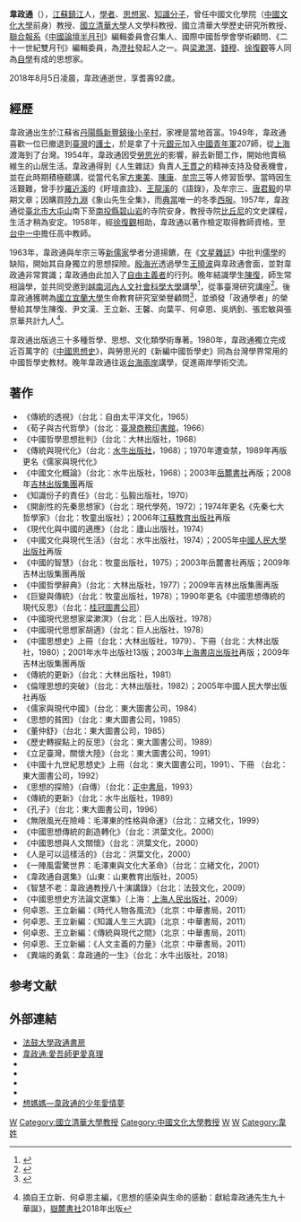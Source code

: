 '''韋政通'''（{{bd|1927年|12月16日|2018年|8月5日|catIdx=Wei}}），[[江蘇|江蘇]][[鎮江|鎮江]]人，[[學者|學者]]、[[思想家|思想家]]、[[知識分子|知識分子]]，曾任中國文化學院（[[中國文化大學|中國文化大學]]前身）教授、[[國立清華大學|國立清華大學]]人文學科教授、國立清華大學歷史研究所教授、[[聯合報系|聯合報系]]《[[中國論壇半月刊|中國論壇半月刊]]》編輯委員會召集人、國際中國哲學會學術顧問、《二十一世紀雙月刊》編輯委員，為[[澄社|澄社]]發起人之一。與[[梁漱溟|梁漱溟]]、[[錢穆|錢穆]]、[[徐復觀|徐復觀]]等人同為[[自學|自學]]有成的思想家。

2018年8月5日凌晨，韋政通逝世，享耆壽92歲。

== 經歷 ==
韋政通出生於江蘇省[[丹陽縣|丹陽縣]][[新豐鎮|新豐鎮]][[後小辛村|後小辛村]]，家裡是當地首富。1949年，韋政通喜歡一位已撤退到[[臺灣|臺灣]]的[[護士|護士]]，於是拿了十元[[銀元|銀元]]加入[[中國青年軍|中國青年軍]]207師，從[[上海|上海]]渡海到了台灣。1954年，韋政通因受[[勞思光|勞思光]]的影響，辭去新聞工作，開始他賣稿維生的山居生活。韋政通得到《人生雜誌》負責人[[王貫之|王貫之]]的精神支持及發表機會，並在此時期積極聽講，從當代名家[[方東美|方東美]]、[[陳康_(哲學家)|陳康]]、[[牟宗三|牟宗三]]等人修習哲學。當時因生活艱難，曾手抄[[羅近溪|羅近溪]]的《盱壇直詮》、[[王龍溪|王龍溪]]的《語錄》，及牟宗三、[[唐君毅|唐君毅]]的早期文章；因購買[[陸九淵|陸九淵]]《象山先生全集》，而[[典當|典當]]唯一的冬季[[西服|西服]]。1957年，韋政通從[[臺北市|臺北市]][[大屯山|大屯山]]南下至[[南投縣|南投縣]][[碧山岩|碧山岩]]的寺院安身，教授寺院[[比丘尼|比丘尼]]的文史課程，生活才稍為安定。1958年，經[[徐復觀|徐復觀]]相助，韋政通以著作檢定取得教師資格，至[[台中一中|台中一中]]擔任高中教師。

1963年，韋政通與牟宗三等[[新儒家|新儒家]]學者分道揚鑣，在《[[文星雜誌|文星雜誌]]》中批判[[儒學|儒學]]的缺陷，開始其自身獨立的思想探險。[[殷海光|殷海光]]透過學生[[王曉波|王曉波]]與韋政通會面，並對韋政通非常賞識；韋政通由此加入了[[自由主義者|自由主義者]]的行列。晚年結識學生[[陳復|陳復]]，師生常相論學，並共同受邀到[[越南|越南]][[河內人文社會科學大學|河內人文社會科學大學]]講學<ref>{{Cite web |url=http://campus.chinatimes.com/20170713002499-262301 |title=台越合作 河內國家大學發行越版中華文化專書 |accessdate=2018-04-02 |archive-date=2018-01-02 |archive-url=https://web.archive.org/web/20180102191533/http://campus.chinatimes.com/20170713002499-262301 |dead-url=no }}</ref>，從事臺灣研究講座<ref>{{Cite web |url=https://depart.moe.edu.tw/ed2500/News_Content.aspx?n=79D4CEEC271FCB57&s=AA314B5B32DAB9E1 |title=越南國家大學河內人文社會科學大學「臺灣研究講座」成果展現韋政通教授「中國文化概論」越文版贈書系列活動 |accessdate=2018-04-02 |archive-date=2018-04-02 |archive-url=https://web.archive.org/web/20180402164632/https://depart.moe.edu.tw/ed2500/News_Content.aspx?n=79D4CEEC271FCB57&s=AA314B5B32DAB9E1 |dead-url=no }}</ref>。後韋政通獲聘為[[國立宜蘭大學|國立宜蘭大學]]生命教育研究室榮譽顧問<ref>{{Cite web |url=http://nous.niu.edu.tw/joinus_2/eq-detail01.php?idNo=84 |title=韋政通教授獲頒宜大生命教育研究室榮譽顧問 |accessdate=2018-03-29 |archive-date=2018-03-30 |archive-url=https://web.archive.org/web/20180330012207/http://nous.niu.edu.tw/joinus_2/eq-detail01.php?idNo=84 |dead-url=no }}</ref>，並頒發「政通學者」的榮譽給其學生陳復、尹文漢、王立新、王馨、向葉平、何卓恩、吳炳釗、張宏敏與張京華共計九人<ref>{{Cite web |url=http://nous.niu.edu.tw/m/eq501_detail.php?idNo=93 |author=陳復 |title=學問不死：我心目中的韋政通教授 |work=國立宜蘭大學生命教育研究室 |date=2018 |accessdate=2018-03-29 |archive-date=2018-03-29 |archive-url=https://web.archive.org/web/20180329121424/http://nous.niu.edu.tw/m/eq501_detail.php?idNo=93 |dead-url=no }}摘自王立新、何卓恩主編，《思想的感染與生命的感動：獻給韋政通先生九十華誕》，[[嶽麓書社|嶽麓書社]]2018年出版</ref>。 

韋政通出版過三十多種哲學、思想、文化類學術專著。1980年，韋政通獨立完成近百萬字的《[[中國思想史|中國思想史]]》，與勞思光的《新編中國哲學史》同為台灣學界常用的中國哲學史教材。晚年韋政通往返[[台海兩岸|台海兩岸]]講學，促進兩岸學術交流。

==著作==
*《傳統的透視》（台北：自由太平洋文化，1965）
*《荀子與古代哲學》（台北：[[臺灣商務印書館|臺灣商務印書館]]，1966）
*《中國哲學思想批判》（台北：大林出版社，1968）
*《傳統與現代化》（台北：[[水牛出版社|水牛出版社]]，1968）；1970年遭查禁，1989年再版更名《儒家與現代化》
*《中國文化概論》（台北：水牛出版社，1968）；2003年[[岳麓書社|岳麓書社]]再版；2008年[[吉林出版集團|吉林出版集團]]再版
*《知識份子的責任》（台北：弘毅出版社，1970）
*《開創性的先秦思想家》（台北：現代學苑，1972）；1974年更名《先秦七大哲學家》（台北：牧童出版社）；2006年[[江蘇教育出版社|江蘇教育出版社]]再版
*《現代化與中國的適應》（台北：廬山出版社，1974）
*《中國文化與現代生活》（台北：水牛出版社，1974）；2005年[[中國人民大學出版社|中國人民大學出版社]]再版
*《中國的智慧》（台北：牧童出版社，1975）；2003年岳麓書社再版；2009年吉林出版集團再版
*《中國哲學辭典》（台北：大林出版社，1977）；2009年吉林出版集團再版
*《巨變與傳統》（台北：牧童出版社，1978）；1990年更名《中國思想傳統的現代反思》（台北：[[桂冠圖書公司|桂冠圖書公司]]）
*《中國現代思想家梁漱溟》（台北：巨人出版社，1978）
*《中國現代思想家胡適》（台北：巨人出版社，1978）
*《中國思想史》上冊（台北：大林出版社，1979）、下冊（台北：大林出版社，1980）；2001年水牛出版社13版；2003年[[上海書店出版社|上海書店出版社]]再版；2009年吉林出版集團再版
*《傳統的更新》（台北：大林出版社，1981）
*《倫理思想的突破》（台北：大林出版社，1982）；2005年中國人民大學出版社再版
*《儒家與現代中國》（台北：東大圖書公司，1984）
*《思想的貧困》（台北：東大圖書公司，1985）
*《董仲舒》（台北：東大圖書公司，1985）
*《歷史轉捩點上的反思》（台北：東大圖書公司，1989）
*《立足臺灣，關懷大陸》（台北：東大圖書公司，1991）
*《中國十九世紀思想史》上冊（台北：東大圖書公司，1991）、下冊 （台北：東大圖書公司，1992）
*《思想的探險》（自傳）（台北：[[正中書局|正中書局]]，1993）
*《傳統的更新》（台北：水牛出版社，1989）
*《孔子》（台北：東大圖書公司，1996）
*《無限風光在險峰：毛澤東的性格與命運》（台北：立緒文化，1999）
*《中國思想傳統的創造轉化》（台北：洪葉文化，2000）
*《中國思想與人文關懷》（台北：洪葉文化，2000）
*《人是可以這樣活的》（台北：洪葉文化，2000）
*《一陣風雷驚世界：毛澤東與文化大革命》（台北：立緒文化，2001）
*《韋政通自選集》（山東：山東教育出版社，2005）
*《智慧不老：韋政通教授八十演講錄》（台北：法鼓文化，2009）
*《中國思想史方法論文選集》（上海：[[上海人民出版社|上海人民出版社]]，2009）
*何卓恩、王立新編：《時代人物各風流》（北京：中華書局，2011）
*何卓恩、王立新編：《知識人生三大調》（北京：中華書局，2011）
*何卓恩、王立新編：《傳統與現代之間》（北京：中華書局，2011）
*何卓恩、王立新編：《人文主義的力量》（北京：中華書局，2011）
*《異端的勇氣：韋政通的一生》（台北：水牛出版社，2018）

== 参考文献 ==
{{Reflist|2}}

==外部連結==
*[http://www.dila.edu.tw/node/12240 法鼓大學政通書房] {{Wayback|url=http://www.dila.edu.tw/node/12240 |date=20180104192323 }}
*[http://www.douban.com/group/topic/9288858/ 韋政通:愛吾師更愛真理] {{Wayback|url=http://www.douban.com/group/topic/9288858/ |date=20210407180202 }}
*{{cite news|url=http://time-weekly.com/story/2009-08-19/103261.html|title=韦政通：风云尽在闲谈中|publisher=[[時代周報|時代周報]]|date=2009-08-19|language=zh-cn|access-date=2011-12-21|archive-url=https://web.archive.org/web/20120106175232/http://time-weekly.com/story/2009-08-19/103261.html|archive-date=2012-01-06|dead-url=yes}}
*{{cite news|url=http://jb.sznews.com/html/2010-05/20/content_1081013.htm|title=韦政通：新儒家难出国学大师|publisher=深圳晶報|date=2010-05-20|language=zh-cn}}{{dead link|date=2018年5月 |bot=InternetArchiveBot |fix-attempted=yes }}
*{{cite news|url=http://nous.niu.edu.tw/joinus_2/eq-detail01.php?idNo=84|title=韋政通教授獲頒宜大生命教育研究室榮譽顧問|publisher=國立宜蘭大學生命教育研究室|language=zh-tw|accessdate=2018-03-29|archive-date=2018-03-30|archive-url=https://web.archive.org/web/20180330012207/http://nous.niu.edu.tw/joinus_2/eq-detail01.php?idNo=84|dead-url=no}}
*{{cite news|url=http://nous.niu.edu.tw/m/eq501_detail.php?idNo=93|title=學問不死：我心目中的韋政通教授（作者：陳復）|publisher=國立宜蘭大學生命教育研究室|language=zh-tw|accessdate=2018-03-29|archive-date=2018-03-29|archive-url=https://web.archive.org/web/20180329121424/http://nous.niu.edu.tw/m/eq501_detail.php?idNo=93|dead-url=no}}
*[https://www.upmedia.mg/news_info.php?SerialNo=47139 想媽媽—韋政通的少年愛情夢] {{Wayback|url=https://www.upmedia.mg/news_info.php?SerialNo=47139 |date=20180829110355 }}

[[Category:中華民國哲學家|W]]
[[Category:國立清華大學教授|Category:國立清華大學教授]]
[[Category:中國文化大學教授|Category:中國文化大學教授]]
[[Category:台灣戰後江蘇移民|W]]
[[Category:镇江人|W]]
[[Category:韋姓|Category:韋姓]]